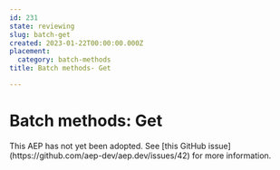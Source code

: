 ```yaml
---
id: 231
state: reviewing
slug: batch-get
created: 2023-01-22T00:00:00.000Z
placement:
  category: batch-methods
title: Batch methods- Get

--- 
```


# Batch methods: Get

<Aside type="note" title="Note">
  This AEP has not yet been adopted. See
  [this GitHub issue](https://github.com/aep-dev/aep.dev/issues/42) for more
  information.
  
</Aside>